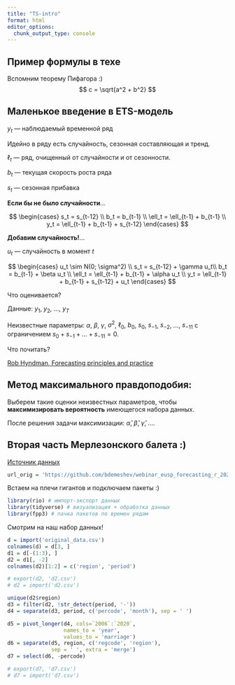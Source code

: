 ```yaml
---
title: "TS-intro"
format: html
editor_options: 
  chunk_output_type: console
---
```


## Пример формулы в техе

Вспомним теорему Пифагора :)
$$
c = \sqrt{a^2 + b^2}
$$


## Маленькое введение в ETS-модель


$y_t$ — наблюдаемый временной ряд

Идейно в ряду есть случайность, сезонная составляющая и тренд.

$\ell_t$ — ряд, очищенный от случайности и от сезонности. 

$b_t$ — текущая скорость роста ряда

$s_t$ — сезонная прибавка

**Если бы не было случайности**...

$$
\begin{cases}
s_t = s_{t-12} \\
b_t = b_{t-1} \\
\ell_t = \ell_{t-1} + b_{t-1} \\
y_t = \ell_{t-1} + b_{t-1} + s_{t-12}
\end{cases}
$$

**Добавим случайность!**...

$u_t$ — случайность в момент $t$

$$
\begin{cases}
u_t \sim N(0; \sigma^2) \\
s_t = s_{t-12} + \gamma u_t\\
b_t = b_{t-1} + \beta u_t \\
\ell_t = \ell_{t-1} + b_{t-1} + \alpha u_t \\
y_t = \ell_{t-1} + b_{t-1} + s_{t-12} + u_t
\end{cases}
$$

Что оценивается?

Данные: $y_1$, $y_2$, ..., $y_T$

Неизвестные параметры: $\alpha$, $\beta$, $\gamma$, $\sigma^2$, $\ell_0$, $b_0$, $s_0$, $s_{-1}$, $s_{-2}$, ..., $s_{-11}$ с ограничением $s_0 + s_{-1} + ... + s_{-11}=0$.

Что почитать? 

[Rob Hyndman, Forecasting principles and practice](https://otexts.com/fpp3/)

## Метод максимального правдоподобия:

Выберем такие оценки неизвестных параметров, чтобы 
**максимизировать вероятность** имеющегося набора данных.

После решения задачи максимизации: $\hat\alpha$, $\hat\beta$, $\hat\gamma$, ....

## Вторая часть Мерлезонского балета :)

[Источник данных](https://fedstat.ru/indicator/33553)

```r
url_orig = 'https://github.com/bdemeshev/webinar_eusp_forecasting_r_2021_03_13/raw/main/original_data.xls'
```

Встаем на плечи гигантов и подключаем пакеты :)
```r
library(rio) # импорт-экспорт данных
library(tidyverse) # визуализация + обработка данных 
library(fpp3) # пачка пакетов по времен рядам
```

Смотрим на наш набор данных!
```r
d = import('original_data.csv')
colnames(d) = d[3, ]
d1 = d[-(1:3), ]
d2 = d1[, -2]
colnames(d2)[1:2] = c('region', 'period')

# export(d2, 'd2.csv')
# d2 = import('d2.csv')

unique(d2$region)
d3 = filter(d2, !str_detect(period, '-'))
d4 = separate(d3, period, c('percode', 'month'), sep = ' ')

d5 = pivot_longer(d4, cols=`2006`:`2020`,
                  names_to = 'year',
                  values_to = 'marriage')
d6 = separate(d5, region, c('regcode', 'region'), 
              sep = ' ', extra = 'merge')
d7 = select(d6, -percode)

# export(d7, 'd7.csv')
# d7 = import('d7.csv')

```










